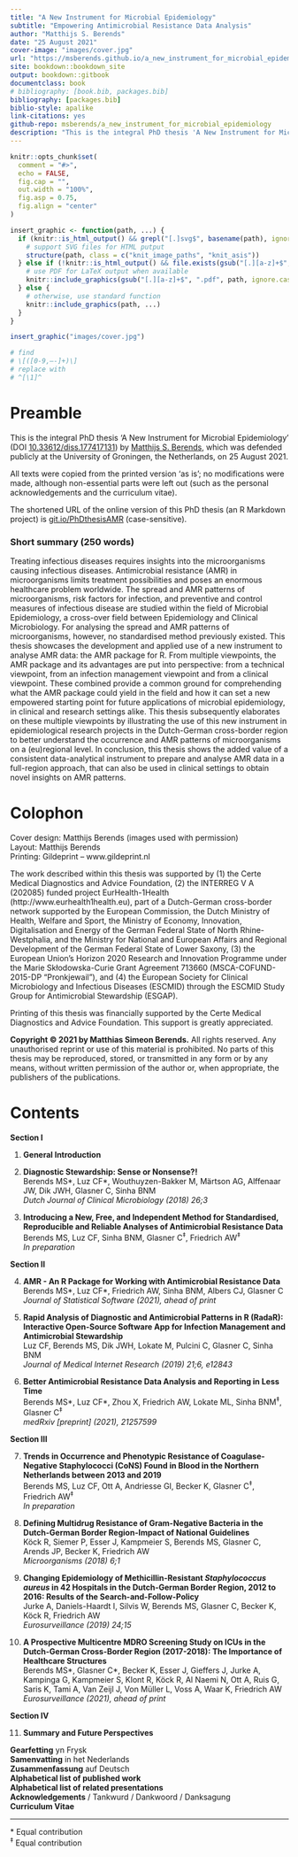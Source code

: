 ```yaml
--- 
title: "A New Instrument for Microbial Epidemiology"
subtitle: "Empowering Antimicrobial Resistance Data Analysis"
author: "Matthijs S. Berends"
date: "25 August 2021"
cover-image: "images/cover.jpg"
url: "https://msberends.github.io/a_new_instrument_for_microbial_epidemiology"
site: bookdown::bookdown_site
output: bookdown::gitbook
documentclass: book
# bibliography: [book.bib, packages.bib]
bibliography: [packages.bib]
biblio-style: apalike
link-citations: yes
github-repo: msberends/a_new_instrument_for_microbial_epidemiology
description: "This is the integral PhD thesis 'A New Instrument for Microbial Epidemiology' (DOI 10.33612/diss.177417131) by Matthijs S. Berends, which was defended publicly at the University of Groningen, the Netherlands, on 25 August 2021."
---
```


```r
knitr::opts_chunk$set(
  comment = "#>",
  echo = FALSE,
  fig.cap = "",
  out.width = "100%",
  fig.asp = 0.75,
  fig.align = "center"
)

insert_graphic <- function(path, ...) {
  if (knitr::is_html_output() && grepl("[.]svg$", basename(path), ignore.case = TRUE)) {
    # support SVG files for HTML putput
    structure(path, class = c("knit_image_paths", "knit_asis"))
  } else if (!knitr::is_html_output() && file.exists(gsub("[.][a-z]+$", ".pdf", path, ignore.case = TRUE))) {
    # use PDF for LaTeX output when available
    knitr::include_graphics(gsub("[.][a-z]+$", ".pdf", path, ignore.case = TRUE), ...)
  } else {
    # otherwise, use standard function
    knitr::include_graphics(path, ...)
  }
}

insert_graphic("images/cover.jpg")

# find 
# \[([0-9,–-]+)\]
# replace with
# ^[\1]^


```

# Preamble {-}

This is the integral PhD thesis 'A New Instrument for Microbial Epidemiology' (DOI [10.33612/diss.177417131](https://doi.org/10.33612/diss.177417131)) by [Matthijs S. Berends](https://www.rug.nl/staff/m.s.berends), which was defended publicly at the University of Groningen, the Netherlands, on 25 August 2021.

All texts were copied from the printed version 'as is'; no modifications were made, although non-essential parts were left out (such as the personal acknowledgements and the curriculum vitae).

The shortened URL of the online version of this PhD thesis (an R Markdown project) is [git.io/PhDthesisAMR](https://git.io/PhDthesisAMR) (case-sensitive).

### Short summary (250 words) {-}

Treating infectious diseases requires insights into the microorganisms causing infectious diseases. Antimicrobial resistance (AMR) in microorganisms limits treatment possibilities and poses an enormous healthcare problem worldwide. The spread and AMR patterns of microorganisms, risk factors for infection, and preventive and control measures of infectious disease are studied within the field of Microbial Epidemiology, a cross-over field between Epidemiology and Clinical Microbiology. For analysing the spread and AMR patterns of microorganisms, however, no standardised method previously existed. This thesis showcases the development and applied use of a new instrument to analyse AMR data: the AMR package for R. From multiple viewpoints, the AMR package and its advantages are put into perspective: from a technical viewpoint, from an infection management viewpoint and from a clinical viewpoint. These combined provide a common ground for comprehending what the AMR package could yield in the field and how it can set a new empowered starting point for future applications of microbial epidemiology, in clinical and research settings alike. This thesis subsequently elaborates on these multiple viewpoints by illustrating the use of this new instrument in epidemiological research projects in the Dutch-German cross-border region to better understand the occurrence and AMR patterns of microorganisms on a (eu)regional level. In conclusion, this thesis shows the added value of a consistent data-analytical instrument to prepare and analyse AMR data in a full-region approach, that can also be used in clinical settings to obtain novel insights on AMR patterns.

# Colophon {-}

Cover design: Matthijs Berends (images used with permission)  
Layout: Matthijs Berends  
Printing: Gildeprint – www.gildeprint.nl

The work described within this thesis was supported by (1) the Certe Medical Diagnostics and Advice Foundation, (2) the INTERREG V A (202085) funded project EurHealth-1Health (http://www.eurhealth1health.eu), part of a Dutch-German cross-border network supported by the European Commission, the Dutch Ministry of Health, Welfare and Sport, the Ministry of Economy, Innovation, Digitalisation and Energy of the German Federal State of North Rhine-Westphalia, and the Ministry for National and European Affairs and Regional Development of the German Federal State of Lower Saxony, (3) the European Union’s Horizon 2020 Research and Innovation Programme under the Marie Skłodowska-Curie Grant Agreement 713660 (MSCA-COFUND-2015-DP “Pronkjewail”), and (4) the European Society for Clinical Microbiology and Infectious Diseases (ESCMID) through the ESCMID Study Group for Antimicrobial Stewardship (ESGAP).

Printing of this thesis was financially supported by the Certe Medical Diagnostics and Advice Foundation. This support is greatly appreciated.

**Copyright © 2021 by Matthias Simeon Berends.** All rights reserved. Any unauthorised reprint or use of this material is prohibited. No parts of this thesis may be reproduced, stored, or transmitted in any form or by any means, without written permission of the author or, when appropriate, the publishers of the publications.

# Contents {-}

**Section I**

1. **General Introduction**

2. **Diagnostic Stewardship: Sense or Nonsense?!**  
  Berends MS\*, Luz CF\*, Wouthuyzen-Bakker M, Märtson AG, Alffenaar JW, Dik JWH, Glasner C, Sinha BNM  
  *Dutch Journal of Clinical Microbiology (2018) 26;3*

3. **Introducing a New, Free, and Independent Method for Standardised, Reproducible and Reliable Analyses of Antimicrobial Resistance Data**  
  Berends MS, Luz CF, Sinha BNM, Glasner C^‡^, Friedrich AW^‡^  
  *In preparation*

**Section II**

4. **AMR - An R Package for Working with Antimicrobial Resistance Data**  
  Berends MS\*, Luz CF\*, Friedrich AW, Sinha BNM, Albers CJ, Glasner C  
  *Journal of Statistical Software (2021), ahead of print*

5. **Rapid Analysis of Diagnostic and Antimicrobial Patterns in R (RadaR): Interactive Open-Source Software App for Infection Management and Antimicrobial Stewardship**  
  Luz CF, Berends MS, Dik JWH, Lokate M, Pulcini C, Glasner C, Sinha BNM  
  *Journal of Medical Internet Research (2019) 21;6, e12843*

6. **Better Antimicrobial Resistance Data Analysis and Reporting in Less Time**  
  Berends MS\*, Luz CF\*, Zhou X, Friedrich AW, Lokate ML, Sinha BNM^‡^, Glasner C^‡^  
  *medRxiv [preprint] (2021), 21257599*

**Section III**

7. **Trends in Occurrence and Phenotypic Resistance of Coagulase-Negative Staphylococci (CoNS) Found in Blood in the Northern Netherlands between 2013 and 2019**  
  Berends MS, Luz CF, Ott A, Andriesse GI, Becker K, Glasner C^‡^, Friedrich AW^‡^  
  *In preparation*

8. **Defining Multidrug Resistance of Gram-Negative Bacteria in the Dutch-German Border Region-Impact of National Guidelines**  
  Köck R, Siemer P, Esser J, Kampmeier S, Berends MS, Glasner C, Arends JP, Becker K, Friedrich AW  
  *Microorganisms (2018) 6;1*

9. **Changing Epidemiology of Methicillin-Resistant *Staphylococcus aureus* in	42 Hospitals in the Dutch-German Border Region, 2012 to 2016: Results of the Search-and-Follow-Policy**  
  Jurke A, Daniels-Haardt I, Silvis W, Berends MS, Glasner C, Becker K, Köck R, Friedrich AW  
  *Eurosurveillance (2019) 24;15*

10. **A Prospective Multicentre MDRO Screening Study on ICUs in the Dutch-German Cross-Border Region (2017-2018): The Importance of Healthcare Structures**  
  Berends MS\*, Glasner C\*, Becker K, Esser J, Gieffers J, Jurke A, Kampinga G, Kampmeier S, Klont R, Köck R, Al Naemi N, Ott A, Ruis G, Saris K, Tami A, Van Zeijl J, Von Müller L, Voss A, Waar K, Friedrich AW  
  *Eurosurveillance (2021), ahead of print*

**Section IV**

11. **Summary and Future Perspectives**

**Gearfetting** yn Frysk  
**Samenvatting** in het Nederlands  
**Zusammenfassung** auf Deutsch  
**Alphabetical list of published work**  
**Alphabetical list of related presentations**  
**Acknowledgements** / Tankwurd / Dankwoord / Danksagung  
**Curriculum Vitae**

----

\*	Equal contribution  
^‡^	Equal contribution
